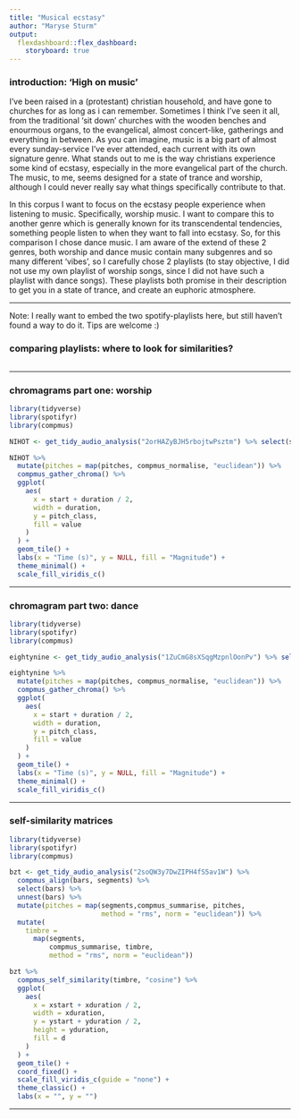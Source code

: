 ```yaml
---
title: "Musical ecstasy"
author: "Maryse Sturm"
output: 
  flexdashboard::flex_dashboard:
    storyboard: true
---
```



### introduction: 'High on music'

I've been raised in a (protestant) christian household, and have gone to churches for as long as i can remember. Sometimes I think I've seen it all, from the traditional 'sit down' churches with the wooden benches and enourmous organs, to the evangelical, almost concert-like, gatherings and everything in between. As you can imagine, music is a big part of almost every sunday-service I've ever attended, each current with its own signature genre. What stands out to me is the way christians experience some kind of ecstasy, especially in the more evangelical part of the church. The music, to me, seems designed for a state of trance and worship, although I could never really say what things specifically contribute to that.

In this corpus I want to focus on the ecstasy people experience when listening to music. Specifically, worship music. I want to compare this to another genre which is generally known for its transcendental tendencies, something people listen to when they want to fall into ecstasy. So, for this comparison I chose dance music. I am aware of the extend of these 2 genres, both worship and dance music contain many subgenres and so many different 'vibes', so I carefully chose 2 playlists (to stay objective, I did not use my own playlist of worship songs, since I did not have such a playlist with dance songs). These playlists both promise in their description to get you in a state of trance, and create an euphoric atmosphere.

***

Note: I really want to embed the two spotify-playlists here, but still haven't found a way to do it. Tips are welcome :)


### comparing playlists: where to look for similarities?

```R

```
***


### chromagrams part one: worship

```R
library(tidyverse)
library(spotifyr)
library(compmus)

NIHOT <- get_tidy_audio_analysis("2orHAZyBJH5rbojtwPsztm") %>% select(segments) %>% unnest(segments) %>% select(start, duration, pitches)

NIHOT %>%
  mutate(pitches = map(pitches, compmus_normalise, "euclidean")) %>%
  compmus_gather_chroma() %>% 
  ggplot(
    aes(
      x = start + duration / 2,
      width = duration,
      y = pitch_class,
      fill = value
    )
  ) +
  geom_tile() +
  labs(x = "Time (s)", y = NULL, fill = "Magnitude") +
  theme_minimal() +
  scale_fill_viridis_c()
```

***


### chromagram part two: dance

```R
library(tidyverse)
library(spotifyr)
library(compmus)

eightynine <- get_tidy_audio_analysis("1ZuCmG8sXSqgMzpnlOonPv") %>% select(segments) %>% unnest(segments) %>% select(start, duration, pitches)

eightynine %>%
  mutate(pitches = map(pitches, compmus_normalise, "euclidean")) %>%
  compmus_gather_chroma() %>% 
  ggplot(
    aes(
      x = start + duration / 2,
      width = duration,
      y = pitch_class,
      fill = value
    )
  ) +
  geom_tile() +
  labs(x = "Time (s)", y = NULL, fill = "Magnitude") +
  theme_minimal() +
  scale_fill_viridis_c()

```
*** 


### self-similarity matrices 

```R
library(tidyverse)
library(spotifyr)
library(compmus)

bzt <- get_tidy_audio_analysis("2soQW3y7DwZIPH4fS5av1W") %>% 
  compmus_align(bars, segments) %>%                     
  select(bars) %>%                                      
  unnest(bars) %>%                                      
  mutate(pitches = map(segments,compmus_summarise, pitches,
                       method = "rms", norm = "euclidean")) %>%
  mutate(
    timbre =
      map(segments,
          compmus_summarise, timbre,
          method = "rms", norm = "euclidean"))

bzt %>%
  compmus_self_similarity(timbre, "cosine") %>% 
  ggplot(
    aes(
      x = xstart + xduration / 2,
      width = xduration,
      y = ystart + yduration / 2,
      height = yduration,
      fill = d
    )
  ) +
  geom_tile() +
  coord_fixed() +
  scale_fill_viridis_c(guide = "none") +
  theme_classic() +
  labs(x = "", y = "")

```

*** 




